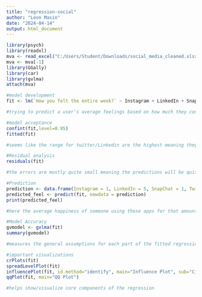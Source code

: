 ---
title: "regression-social"
author: "Leon Masin"
date: "2024-04-14"
output: html_document
---

```{r}
library(psych)
library(readxl)
mva <- read_excel("C:/Users/Student/Downloads/social_media_cleaned.xlsx")
mva <- mva[-1]
library(GGally)
library(car)
library(gvlma)
attach(mva)

#model development
fit <- lm(`How you felt the entire week?` ~ Instagram + LinkedIn + SnapChat + Twitter + youtube + OTT + Reddit, data = mva)

#trying to predict a user's average feelings based on how much they consume social media/which types of media impact feelings the most

#model acceptance
confint(fit,level=0.95)
fitted(fit)

#seems like the range for twitter/Linkedin are the highest meaning they have the most outliers

#Residual analysis
residuals(fit)

#the errors are mostly quite small meaning the predictions will be quite accurate

#Prediction
prediction <- data.frame(Instagram = 1, LinkedIn = 5, SnapChat = 1, Twitter = 2, youtube = 2, OTT = 10, Reddit = 4) 
predicted_feel <- predict(fit, newdata = prediction)
print(predicted_feel)

#here the average happiness of someone using these apps for that amount of time would be 3.21/5

#Model Accuracy
gvmodel <- gvlma(fit)
summary(gvmodel)

#measures the general assumptions for each part of the fitted regression and here the p value is quite high meaning there's randomness in our data set/possibly accept null hypothesis

#important visualizations
crPlots(fit)
spreadLevelPlot(fit)
influencePlot(fit, id.method="identify", main="Influence Plot", sub="Circle size is proportial to Cook's Distance")
qqPlot(fit, main="QQ Plot")

#helps show/visualize core components of the regression

```


